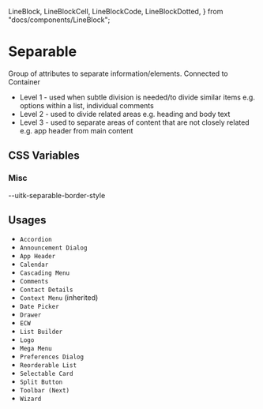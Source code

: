   LineBlock,
  LineBlockCell,
  LineBlockCode,
  LineBlockDotted,
} from "docs/components/LineBlock";

<Meta title="Documentation/Styles and Theming/Characteristics/Separable" />

# Separable

Group of attributes to separate information/elements.
Connected to Container

- Level 1 - used when subtle division is needed/to divide similar items e.g. options within a list, individual comments
- Level 2 - used to divide related areas e.g. heading and body text
- Level 3 - used to separate areas of content that are not closely related e.g. app header from main content

## CSS Variables

### Misc

<Canvas>
  <Story name="Separable">
    <DocGrid>
      <LineBlock lineWidth="--uitk-separable-border-width" />
      <LineBlockCell />
      <LineBlockCode>--uitk-separable-border-style</LineBlockCode>
      <ColorBlock colorVar="--uitk-separable-primary-border-color" />
      <ColorBlock colorVar="--uitk-separable-secondary-border-color" />
      <ColorBlock colorVar="--uitk-separable-tertiary-border-color" />
    </DocGrid>
  </Story>
</Canvas>

## Usages

- `Accordion`
- `Announcement Dialog`
- `App Header`
- `Calendar`
- `Cascading Menu`
- `Comments`
- `Contact Details`
- `Context Menu` (inherited)
- `Date Picker`
- `Drawer`
- `ECW`
- `List Builder`
- `Logo`
- `Mega Menu`
- `Preferences Dialog`
- `Reorderable List`
- `Selectable Card`
- `Split Button`
- `Toolbar (Next)`
- `Wizard`
